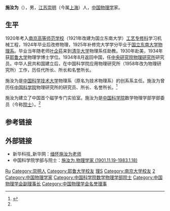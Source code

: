 '''施汝为'''（{{bd|1901年|11月19日|1983年|1月18日|catIdx=S施}}），男，[[江苏|江苏]][[崇明县|崇明]]（今属[[上海|上海]]）人，[[中国|中国]][[物理学|物理学]]家。

== 生平 ==
1920年考入[[南京高等师范学校|南京高等师范学校]]（1921年改建为国立东南大学）[[东南大学机械工程学院|工艺专修科]]学习机械工程，1924年毕业后改修物理，1925年补修完大学学分毕业于[[南京大学物理系|国立东南大学物理系]]。毕业当年随老师[[叶企荪|叶企荪]]来到[[清华大学|清华大学]]物理系任助教。1930年赴美，1934年获[[耶鲁大学|耶鲁大学]]物理学博士学位。1934年8月返回中国，任[[中央研究院物理研究所|中央研究院物理研究所]]研究员。中华人民共和国建立后，在中国科学院应用物理研究所（1958年改为物理研究所）工作，历任代所长、所长和名誉所长。

施汝为是[[中国科学技术大学|中国科学技术大学]]物理系（原名为技术物理系）的创系系主任。施汝为曾历任[[中国科学院|中国科学院]]物理研究所的研究员、所长、名誉所长。<ref name="施汝为 北京市科学技术委员会">{{cite web |url=http://www.bjkw.gov.cn/n1143/n1240/n1465/n2261/n14683/n15283/n15299/432923.html |title=施汝为 |format=html |publisher=北京市科学技术委员会 |accessdate=2010年7月15日 |language=zh |deadurl=yes |archiveurl=https://web.archive.org/web/20110902140603/http://www.bjkw.gov.cn/n1143/n1240/n1465/n2261/n14683/n15283/n15299/432923.html |archivedate=2011年9月2日 }}</ref>

施汝为建立了中国首个磁学专门实验室。施汝为是[[中国科学院|中国科学院]]数学物理学部学部委员（今称[[院士|院士]]）。<ref name="施汝为 北京市科学技术委员会"/>

== 参考链接 ==
{{reflist}}

== 外部链接 ==
* 新华科技_新华网：[http://news.xinhuanet.com/tech/2009-09/07/content_12010374.htm 缅怀施汝为老师]
* 中国科学院学部与院士：[http://www.casad.cas.cn/ysfc/200510/t20051012_43848.html 施汝为,物理学家 (1901.11.19-1983.1.18)]{{dead link|date=2018年3月 |bot=InternetArchiveBot |fix-attempted=yes }}

{{中国科学院数学物理学部院士}}
{{Navboxes 
| title  = 施汝为在[[中国物理学会|中国物理学会]]的职务
| list1  =
{{中国物理学会第二届理事会}}
{{中国物理学会第三届理事会}}
}}

{{Authority control}}
{{DEFAULTSORT:Shi施}}
[[Category:施姓|Ru]]
[[Category:崇明人|Category:崇明人]]
[[Category:耶鲁大学校友|Category:耶鲁大学校友]]
[[Category:國立中央大學大陸時期校友|理S]]
[[Category:南京大学校友|Category:南京大学校友]]
[[Category:东南大学校友|2]]
[[Category:中国物理学家|Category:中国物理学家]]
[[Category:中国科学院数学物理学部院士|Category:中国科学院数学物理学部院士]]
[[Category:中国物理学会副理事长|Category:中国物理学会副理事长]]
[[Category:中国物理学会名誉理事|Category:中国物理学会名誉理事]]
